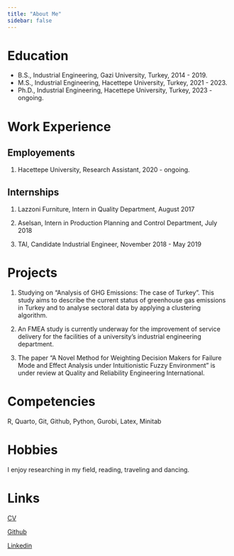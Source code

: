 ```yaml
---
title: "About Me"
sidebar: false 
---
```


# Education

-   B.S., Industrial Engineering, Gazi University, Turkey, 2014 - 2019.
-   M.S., Industrial Engineering, Hacettepe University, Turkey, 2021 - 2023.
-   Ph.D., Industrial Engineering, Hacettepe University, Turkey, 2023 - ongoing.

# Work Experience

## Employements

1.  Hacettepe University, Research Assistant, 2020 - ongoing.

## Internships

1.  Lazzoni Furniture, Intern in Quality Department, August 2017

2.  Aselsan, Intern in Production Planning and Control Department, July 2018

3.  TAI, Candidate Industrial Engineer, November 2018 - May 2019

# Projects

1.  Studying on "Analysis of GHG Emissions: The case of Turkey". This study aims to describe the current status of greenhouse gas emissions in Turkey and to analyse sectoral data by applying a clustering algorithm.

2.  An FMEA study is currently underway for the improvement of service delivery for the facilities of a university's industrial engineering department.

3.  The paper "A Novel Method for Weighting Decision Makers for Failure Mode and Effect Analysis under Intuitionistic Fuzzy Environment" is under review at Quality and Reliability Engineering International.

# Competencies

R, Quarto, Git, Github, Python, Gurobi, Latex, Minitab

# Hobbies

I enjoy researching in my field, reading, traveling and dancing.

# Links

[CV](CV_Dilara%20Akkus__page-0001.jpg)

[Github](https://github.com/Dilara-pro)

[Linkedin](https://www.linkedin.com/in/dilara-akkus/)
